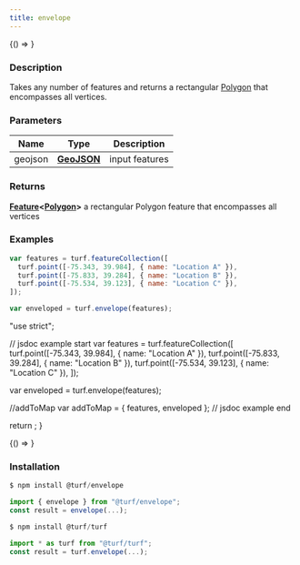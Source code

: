 ```yaml
---
title: envelope
---
```



<!-- Expose turf as global var for experimenting in the browser console -->

<BrowserOnly>{() => <WindowTurfGlobal turf={turf} />}</BrowserOnly>

### Description

Takes any number of features and returns a rectangular [Polygon](https://tools.ietf.org/html/rfc7946#section-3.1.6) that encompasses all vertices.

### Parameters

| Name    | Type                                                         | Description    |
| ------- | ------------------------------------------------------------ | -------------- |
| geojson | **[GeoJSON](https://tools.ietf.org/html/rfc7946#section-3)** | input features |

### Returns

**[Feature](https://tools.ietf.org/html/rfc7946#section-3.2)\<[Polygon](https://tools.ietf.org/html/rfc7946#section-3.1.6)\>** a rectangular Polygon feature that encompasses all vertices

### Examples

```javascript
var features = turf.featureCollection([
  turf.point([-75.343, 39.984], { name: "Location A" }),
  turf.point([-75.833, 39.284], { name: "Location B" }),
  turf.point([-75.534, 39.123], { name: "Location C" }),
]);

var enveloped = turf.envelope(features);
```

  "use strict";

  // jsdoc example start
  var features = turf.featureCollection([
    turf.point([-75.343, 39.984], { name: "Location A" }),
    turf.point([-75.833, 39.284], { name: "Location B" }),
    turf.point([-75.534, 39.123], { name: "Location C" }),
  ]);

  var enveloped = turf.envelope(features);

  //addToMap
  var addToMap = { features, enveloped };
  // jsdoc example end

  return <ExampleMap addToMap={addToMap} />;
}

<BrowserOnly>{() => <Map0 />}</BrowserOnly>

### Installation

```javascript
$ npm install @turf/envelope

import { envelope } from "@turf/envelope";
const result = envelope(...);
```

```javascript
$ npm install @turf/turf

import * as turf from "@turf/turf";
const result = turf.envelope(...);
```
